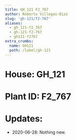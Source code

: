 ```yaml
---
title: GH_121 F2_767
author: Roberto Villegas-Diaz
slug: 'gh-121/f2-767'
aliases:
  - gh_121-f2_767
  - gh-121-f2-767
  - gh121-f2767
extra_crumbs:
  name: GH121
  path: /label/gh-121
---
```


# **House**: GH_121
# **Plant ID**: F2_767
# **Updates**: 
 - 2020-06-28: Nothing new.
